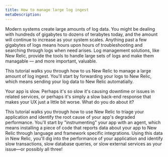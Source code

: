 ```yaml
---
title: How to manage large log ingest 
metaDescription: 
---
```


Modern systems create large amounts of log data. You might be dealing with hundreds of gigabytes to dozens of terabytes today, and the amount will continue to increase as your system scales. Anything past a few gigabytes of logs means hours upon hours of troubleshooting and searching through logs when need arises. Log management solutions, like New Relic, provide the tools to handle large sets of logs and make them managable — and more important, valuable. 

This tutorial walks you through how to us New Relic to manage a large amount of log ingest. You'll start by forwarding your logs to New Relic, which means sending your log data to New Relic automatially. 

Your app is slow. Perhaps it's so slow it's causing downtime or issues in related services, or perhaps it's simply a slow back-end response that makes your UX just a little bit worse. What do you do about it? 

This tutorial walks you through how to use New Relic to triage your application and identify the root cause of your app's degraded performance. You'll start by "instrumenting" your app with an agent, which means installing a piece of code that reports data about your app to New Relic through language and framework specific integrations. Using this data in New Relic, you'll dig into the performance of your application and identify slow transactions, slow database queries, or slow external services as your issue—or possibly all three!
                  